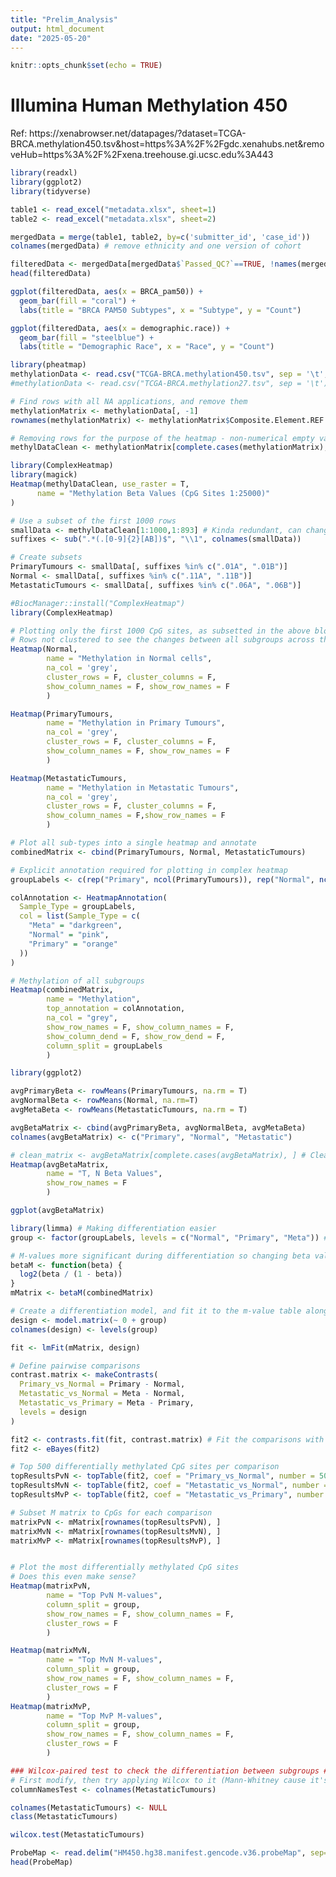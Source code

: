 ```yaml
---
title: "Prelim_Analysis"
output: html_document
date: "2025-05-20"
---
```


```r
knitr::opts_chunk$set(echo = TRUE)
```

# Illumina Human Methylation 450
Ref: https://xenabrowser.net/datapages/?dataset=TCGA-BRCA.methylation450.tsv&host=https%3A%2F%2Fgdc.xenahubs.net&removeHub=https%3A%2F%2Fxena.treehouse.gi.ucsc.edu%3A443
```r
library(readxl)
library(ggplot2)
library(tidyverse)

table1 <- read_excel("metadata.xlsx", sheet=1)
table2 <- read_excel("metadata.xlsx", sheet=2)

mergedData = merge(table1, table2, by=c('submitter_id', 'case_id'))
colnames(mergedData) # remove ethnicity and one version of cohort

filteredData <- mergedData[mergedData$`Passed_QC?`==TRUE, !names(mergedData) %in% c("cohort.y", "demographic.ethnicity","BRCA_ic10")]
head(filteredData)

ggplot(filteredData, aes(x = BRCA_pam50)) +
  geom_bar(fill = "coral") +
  labs(title = "BRCA PAM50 Subtypes", x = "Subtype", y = "Count")

ggplot(filteredData, aes(x = demographic.race)) +
  geom_bar(fill = "steelblue") +
  labs(title = "Demographic Race", x = "Race", y = "Count")

```

```r
library(pheatmap)
methylationData <- read.csv("TCGA-BRCA.methylation450.tsv", sep = '\t', nrows = 15000)
#methylationData <- read.csv("TCGA-BRCA.methylation27.tsv", sep = '\t') # Illumina 27 version of data

# Find rows with all NA applications, and remove them
methylationMatrix <- methylationData[, -1]
rownames(methylationMatrix) <- methylationMatrix$Composite.Element.REF

# Removing rows for the purpose of the heatmap - non-numerical empty values (NAs)
methylDataClean <- methylationMatrix[complete.cases(methylationMatrix), ] # Remove any row with a NA value (not just complete NA rows)

```

``` r
library(ComplexHeatmap)
library(magick)
Heatmap(methylDataClean, use_raster = T,
      name = "Methylation Beta Values (CpG Sites 1:25000)"
)
```

``` r
# Use a subset of the first 1000 rows
smallData <- methylDataClean[1:1000,1:893] # Kinda redundant, can change size of data being used or directly load only 5000 CpG sites
suffixes <- sub(".*(.[0-9]{2}[AB])$", "\\1", colnames(smallData))

# Create subsets
PrimaryTumours <- smallData[, suffixes %in% c(".01A", ".01B")]
Normal <- smallData[, suffixes %in% c(".11A", ".11B")]
MetastaticTumours <- smallData[, suffixes %in% c(".06A", ".06B")]
```

``` r
#BiocManager::install("ComplexHeatmap")
library(ComplexHeatmap)

# Plotting only the first 1000 CpG sites, as subsetted in the above block ^ for each subgroup
# Rows not clustered to see the changes between all subgroups across the CpG sites
Heatmap(Normal, 
        name = "Methylation in Normal cells",
        na_col = 'grey',
        cluster_rows = F, cluster_columns = F,
        show_column_names = F, show_row_names = F
        )

Heatmap(PrimaryTumours, 
        name = "Methylation in Primary Tumours",
        na_col = 'grey',
        cluster_rows = F, cluster_columns = F,
        show_column_names = F, show_row_names = F
        )

Heatmap(MetastaticTumours, 
        name = "Methylation in Metastatic Tumours",
        na_col = 'grey',
        cluster_rows = F, cluster_columns = F,
        show_column_names = F,show_row_names = F
        )

# Plot all sub-types into a single heatmap and annotate
combinedMatrix <- cbind(PrimaryTumours, Normal, MetastaticTumours)

# Explicit annotation required for plotting in complex heatmap
groupLabels <- c(rep("Primary", ncol(PrimaryTumours)), rep("Normal", ncol(Normal)), rep("Meta", ncol(MetastaticTumours)))

colAnnotation <- HeatmapAnnotation(
  Sample_Type = groupLabels,
  col = list(Sample_Type = c(
    "Meta" = "darkgreen",
    "Normal" = "pink",
    "Primary" = "orange"
  ))
)

# Methylation of all subgroups
Heatmap(combinedMatrix,
        name = "Methylation",
        top_annotation = colAnnotation,
        na_col = "grey",
        show_row_names = F, show_column_names = F,
        show_column_dend = F, show_row_dend = F,
        column_split = groupLabels
        )

```

``` r
library(ggplot2)

avgPrimaryBeta <- rowMeans(PrimaryTumours, na.rm = T)
avgNormalBeta <- rowMeans(Normal, na.rm=T)
avgMetaBeta <- rowMeans(MetastaticTumours, na.rm = T)

avgBetaMatrix <- cbind(avgPrimaryBeta, avgNormalBeta, avgMetaBeta)
colnames(avgBetaMatrix) <- c("Primary", "Normal", "Metastatic")

# clean_matrix <- avgBetaMatrix[complete.cases(avgBetaMatrix), ] # Cleaning matrix - remove all NAs present, rather than just removing all NA only rows
Heatmap(avgBetaMatrix,
        name = "T, N Beta Values",
        show_row_names = F
        )

ggplot(avgBetaMatrix)

```

``` r
library(limma) # Making differentiation easier
group <- factor(groupLabels, levels = c("Normal", "Primary", "Meta")) # Group labels for differentiation in next steps

# M-values more significant during differentiation so changing beta values. Note: beta values show more biological significance, m-values show statistical significance
betaM <- function(beta) {
  log2(beta / (1 - beta))
}
mMatrix <- betaM(combinedMatrix)

# Create a differentiation model, and fit it to the m-value table alongside the subgroups (primary, metastatic, normal) 
design <- model.matrix(~ 0 + group)
colnames(design) <- levels(group)

fit <- lmFit(mMatrix, design)

# Define pairwise comparisons
contrast.matrix <- makeContrasts(
  Primary_vs_Normal = Primary - Normal,
  Metastatic_vs_Normal = Meta - Normal,
  Metastatic_vs_Primary = Meta - Primary,
  levels = design
)

fit2 <- contrasts.fit(fit, contrast.matrix) # Fit the comparisons with the linear model based off the design
fit2 <- eBayes(fit2)

# Top 500 differentially methylated CpG sites per comparison
topResultsPvN <- topTable(fit2, coef = "Primary_vs_Normal", number = 500, adjust = "BH")
topResultsMvN <- topTable(fit2, coef = "Metastatic_vs_Normal", number = 500, adjust = "BH")
topResultsMvP <- topTable(fit2, coef = "Metastatic_vs_Primary", number = 500, adjust = "BH")

# Subset M matrix to CpGs for each comparison
matrixPvN <- mMatrix[rownames(topResultsPvN), ]
matrixMvN <- mMatrix[rownames(topResultsMvN), ]
matrixMvP <- mMatrix[rownames(topResultsMvP), ]


# Plot the most differentially methylated CpG sites
# Does this even make sense?
Heatmap(matrixPvN,
        name = "Top PvN M-values",
        column_split = group,
        show_row_names = F, show_column_names = F,
        cluster_rows = F
        )

Heatmap(matrixMvN,
        name = "Top MvN M-values",
        column_split = group,
        show_row_names = F, show_column_names = F,
        cluster_rows = F
        )
Heatmap(matrixMvP,
        name = "Top MvP M-values",
        column_split = group,
        show_row_names = F, show_column_names = F,
        cluster_rows = F
        )
```

``` r
### Wilcox-paired test to check the differentiation between subgroups # won't work unless the data is modified to remove the sample names
# First modify, then try applying Wilcox to it (Mann-Whitney cause it's paired)
columnNamesTest <- colnames(MetastaticTumours)

colnames(MetastaticTumours) <- NULL
class(MetastaticTumours)

wilcox.test(MetastaticTumours)
```

``` r
ProbeMap <- read.delim("HM450.hg38.manifest.gencode.v36.probeMap", sep='\t')
head(ProbeMap)

```
